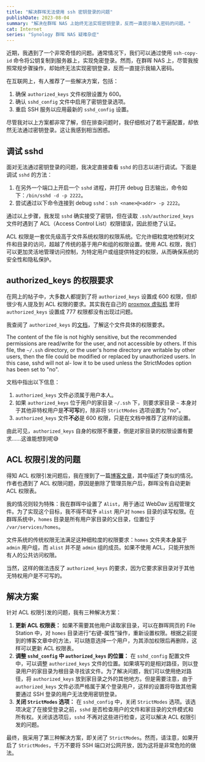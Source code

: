 ```yaml
---
title: "解决群晖无法使用 ssh 密钥登录的问题"
publishDate: 2023-08-04
summary: "解决在群晖 NAS 上始终无法实现密钥登录，反而一直提示输入密码的问题。"
cat: Internet
series: "Synology 群晖 NAS 疑难杂症"
---
```


近期，我遇到了一个非常奇怪的问题。通常情况下，我们可以通过使用 `ssh-copy-id` 命令将公钥复制到服务器上，实现免密登录。然而，在群晖 NAS 上，尽管我按照常规步骤操作，却始终无法实现密钥登录，反而一直提示我输入密码。

在互联网上，有人推荐了一些解决方案，包括：

1. 确保 `authorized_keys` 文件权限设置为 600。
2. 确认 `sshd_config` 文件中启用了密钥登录选项。
3. 重启 SSH 服务以应用最新的 `sshd_config` 设置。

尽管我对以上方案都非常了解，但在排查问题时，我仔细核对了若干遍配置，却依然无法通过密钥登录。这让我感到相当困惑。

## 调试 sshd

面对无法通过密钥登录的问题，我决定直接查看 `sshd` 的日志以进行调试。下面是调试 `sshd` 的方法：

1. 在另外一个端口上开启一个 `sshd` 进程，并打开 debug 日志输出，命令如下：`/bin/sshd -d -p 2222`。
2. 尝试通过以下命令连接到 debug `sshd`：`ssh <name>@<addr> -p 2222`。

通过以上步骤，我发现 `sshd` 确实接受了密钥，但在读取 `.ssh/authorized_keys` 文件时遇到了 ACL（Access Control List）权限错误，因此拒绝了认证。

<Callout title="什么是 ACL 权限" icon="🔐">
  ACL
  权限是一套优先级高于文件系统权限的权限系统。它允许细粒度地控制对文件和目录的访问，超越了传统的基于用户和组的权限设置。使用
  ACL
  权限，我们可以更加灵活地管理访问控制，为特定用户或组提供特定的权限，从而确保系统的安全性和隐私保护。
</Callout>

## authorized_keys 的权限要求

在网上的帖子中，大多数人都提到了将 `authorized_keys` 设置成 600 权限，但却很少有人提及到 ACL 权限的要求。其实我在自己的 [proxmox 虚拟机](/posts/proxmox) 里将 `authorized_keys` 设置成 777 权限都没有出现过问题。

我查阅了 `authorized_keys` 的[文档](http://man.he.net/man5/authorized_keys)，了解这个文件具体的权限要求。

<Quote
  cite="SSHD(8)"
  subcite="BSD System Manager's Manual"
  url="http://man.he.net/man5/authorized_keys">
  The content of the file is not highly sensitive, but the recommended
  permissions are read/write for the user, and not accessible by
  others. If this file, the `~/.ssh` directory, or the user's home
  directory are writable by other users, then the file could be
  modified or replaced by unauthorized users. In this case, sshd will
  not al- low it to be used unless the StrictModes option has been set
  to "no".
</Quote>

文档中指出以下信息：

1. `authorized_keys` 文件必须属于用户本人。
2. 如果 `authorized_keys` 位于用户的家目录 `~/.ssh` 下，则要求家目录 `~` 本身对于其他非特权用户是**不可写**的，除非将 `StrictModes` 选项设置为 "no"。
3. `authorized_keys` 文件**不必**是 600 权限，只是在文档中推荐了这样的设置。

由此可见，`authorized_keys` 自身的权限不重要，倒是对家目录的权限设置有要求……这谁能想到呢😅

## ACL 权限引发的问题

得知 ACL 权限引发问题后，我在搜到了一篇[博客文章](https://kiritox.me/fixing-bad-acl-permission-on-my-synology-nas/)，其中描述了类似的情况。作者也遇到了 ACL 权限问题，原因是删除了管理员账户后，群晖没有自动更新 ACL 权限表。

我的情况则较为特殊：我在群晖中设置了 `Alist`，用于通过 WebDav 远程管理文件。为了实现这个目标，我不得不赋予 `alist` 用户对 `homes` 目录的读写权限。在群晖系统中，`homes` 目录是所有用户家目录的父目录，位置位于 `/var/services/homes`。

文件系统的传统权限无法满足这种细粒度的权限要求：`homes` 文件夹本身属于 `admin` 用户组，而 `alist` 并不是 `admin` 组的成员。如果不使用 ACL，只能开放所有人的公共访问权限。

当然，这样的做法违反了 `authorized_keys` 的要求，因为它要求家目录对于其他无特权用户是不可写的。

## 解决方案

针对 ACL 权限引发的问题，我有三种解决方案：

1. **更新 ACL 权限表：** 如果不需要其他用户读取家目录，可以在群晖网页的 File Station 中，对 `homes` 目录进行“右键-属性”操作，重新设置权限。根据之前提到的博客文章中的方法，可以随意选择一个用户，为其添加权限后再删除，这样可以更新 ACL 权限表。
2. **调整 `sshd_config` 中 `authorized_keys` 的位置：** 在 `sshd_config` 配置文件中，可以调整 `authorized_keys` 文件的位置。如果填写的是相对路径，则以登录用户的家目录为根目录寻找该文件。为了解决问题，我们可以使用绝对路径，将 `authorized_keys` 放到家目录之外的其他地方。但是需要注意，由于 `authorized_keys` 文件必须严格属于某个登录用户，这样的设置将导致其他需要通过 SSH 登录的用户无法使用密钥登录。
3. **关闭 `StrictModes` 选项：** 在 `sshd_config` 中，关闭 `StrictModes` 选项。该选项决定了在接受登录之前，`sshd` 是否检查用户的文件和家目录的文件模式和所有权。关闭该选项后，`sshd` 不再对这些进行检查，这可以解决 ACL 权限引发的问题。

最终，我采用了第三种解决方案，即关闭了 `StrictModes`。然而，请注意，如果开启了 `StrictModes`，千万不要将 SSH 端口对公网开放，因为这将是非常危险的做法。
